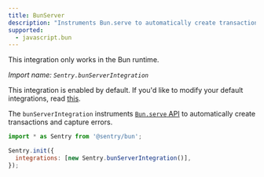 ```yaml
---
title: BunServer
description: "Instruments Bun.serve to automatically create transactions and capture errors. (default)"
supported:
  - javascript.bun
---
```


<Alert>

This integration only works in the Bun runtime.

</Alert>

_Import name: `Sentry.bunServerIntegration`_

This integration is enabled by default. If you'd like to modify your default integrations, read [this](./../#modifying-default-integrations).

The `bunServerIntegration` instruments [`Bun.serve` API](https://bun.sh/docs/api/http) to automatically create transactions and capture errors.

```JavaScript
import * as Sentry from '@sentry/bun';

Sentry.init({
  integrations: [new Sentry.bunServerIntegration()],
});
```
